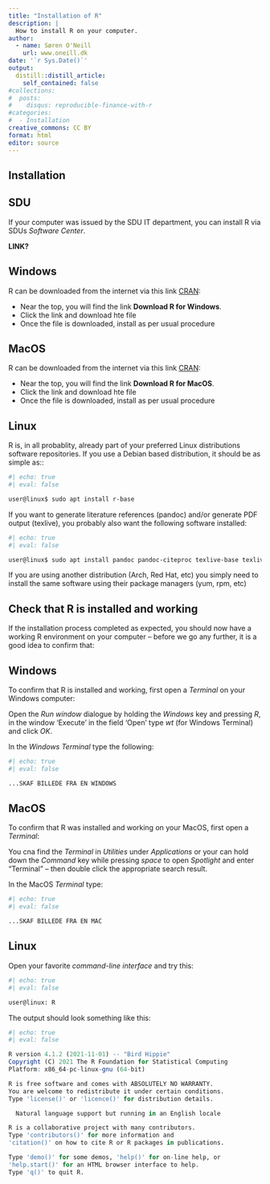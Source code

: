 ```yaml
---
title: "Installation of R"
description: |
  How to install R on your computer.
author:
  - name: Søren O'Neill
    url: www.oneill.dk
date: '`r Sys.Date()`'
output:
  distill::distill_article:
    self_contained: false
#collections:
#  posts:
#    disqus: reproducible-finance-with-r
#categories:
#  - Installation
creative_commons: CC BY
format: html
editor: source
---
```



## Installation

::: panel-tabset

## SDU

If your computer was issued by the SDU IT department, you can install R via SDUs _Software Center_.

**LINK?**

## Windows

R can be downloaded from the internet via this link [CRAN](https://cran.r-project.org/):

-   Near the top, you will find the link **Download R for Windows**.
-   Click the link and download hte file
-   Once the file is downloaded, install as per usual procedure

## MacOS

R can be downloaded from the internet via this link [CRAN](https://cran.r-project.org/):

-   Near the top, you will find the link **Download R for MacOS**.
-   Click the link and download hte file
-   Once the file is downloaded, install as per usual procedure

## Linux

R is, in all probablity, already part of your preferred Linux distributions software repositories. If you use a Debian based distribution, it should be as simple as::

```bash
#| echo: true
#| eval: false

user@linux$ sudo apt install r-base

```

If you want to generate literature references (pandoc) and/or generate PDF output (texlive), you probably also want the following software installed:

```bash
#| echo: true
#| eval: false

user@linux$ sudo apt install pandoc pandoc-citeproc texlive-base texlive-extra-utils texlive-font-utils texlive-fonts-recommended texlive-fonts-extra texlive-latex-base texlive-latex-extra texlive-latex-recommended texlive-pictures texlive-pstricks texlive-xetex lmodern texlive-lang-european g++ libxml2-dev libcurl4-openssl-dev libssl-dev 

```

If you are using another distribution (Arch, Red Hat, etc) you simply need to install the same software using their package managers (yum, rpm, etc)
:::

## Check that R is installed and working

If the installation process completed as expected, you should now have a working R environment on your computer -- before we go any further, it is a good idea to confirm that:

::: panel-tabset

## Windows

To confirm that R is installed and working, first open a *Terminal* on your Windows computer:

Open the *Run window* dialogue by holding the *Windows* key and pressing *R*, in the window 'Execute' in the field 'Open' type *wt* (for Windows Terminal) and click *OK*.

In the *Windows Terminal* type the following:

```bash
#| echo: true
#| eval: false

...SKAF BILLEDE FRA EN WINDOWS
```

## MacOS

To confirm that R was installed and working on your MacOS, first open a *Terminal*:

You cna find the *Terminal* in *Utilities* under *Applications* or your can hold down the *Command* key while pressing *space* to open *Spotlight* and enter "Terminal" -- then double click the appropriate search result.

In the MacOS *Terminal* type:

```bash
#| echo: true
#| eval: false

...SKAF BILLEDE FRA EN MAC
```

## Linux

Open your favorite *command-line interface* and try this:

```bash
#| echo: true
#| eval: false

user@linux: R
```

The output should look something like this:

```r
#| echo: true
#| eval: false

R version 4.1.2 (2021-11-01) -- "Bird Hippie"
Copyright (C) 2021 The R Foundation for Statistical Computing
Platform: x86_64-pc-linux-gnu (64-bit)

R is free software and comes with ABSOLUTELY NO WARRANTY.
You are welcome to redistribute it under certain conditions.
Type 'license()' or 'licence()' for distribution details.

  Natural language support but running in an English locale

R is a collaborative project with many contributors.
Type 'contributors()' for more information and
'citation()' on how to cite R or R packages in publications.

Type 'demo()' for some demos, 'help()' for on-line help, or
'help.start()' for an HTML browser interface to help.
Type 'q()' to quit R.
```
:::
